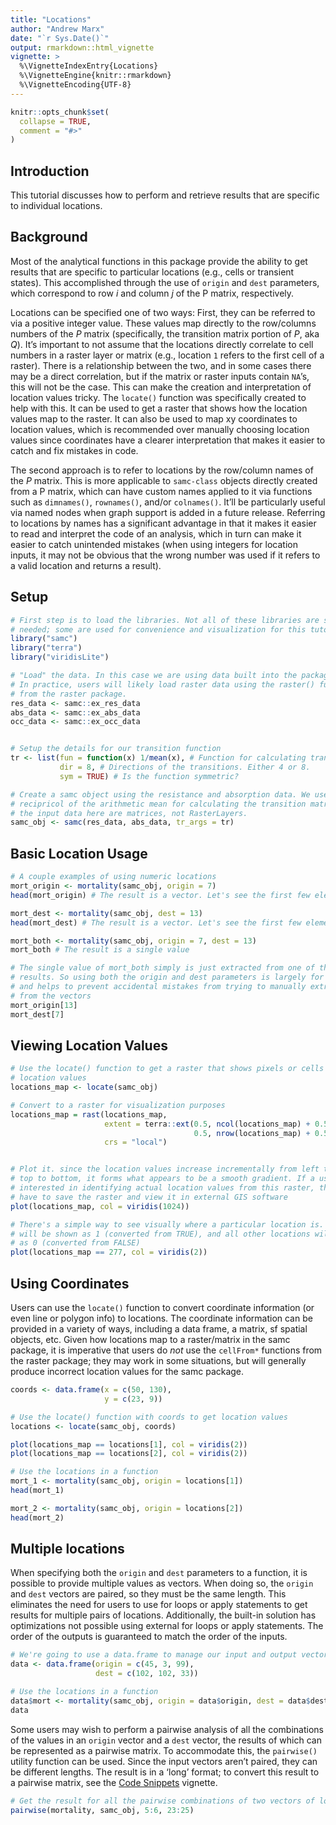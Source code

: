 ```yaml
---
title: "Locations"
author: "Andrew Marx"
date: "`r Sys.Date()`"
output: rmarkdown::html_vignette
vignette: >
  %\VignetteIndexEntry{Locations}
  %\VignetteEngine{knitr::rmarkdown}
  %\VignetteEncoding{UTF-8}
---
```



```r
knitr::opts_chunk$set(
  collapse = TRUE,
  comment = "#>"
)
```

## Introduction

This tutorial discusses how to perform and retrieve results that are specific to individual locations.

## Background

Most of the analytical functions in this package provide the ability to get results that are specific to particular locations (e.g., cells or transient states). This accomplished through the use of `origin` and `dest` parameters, which correspond to row *i* and column *j* of the P matrix, respectively.

Locations can be specified one of two ways: First, they can be referred to via a positive integer value. These values map directly to the row/columns numbers of the *P* matrix (specifically, the transition matrix portion of *P*, aka *Q*). It's important to not assume that the locations directly correlate to cell numbers in a raster layer or matrix (e.g., location `1` refers to the first cell of a raster). There is a relationship between the two, and in some cases there may be a direct correlation, but if the matrix or raster inputs contain `NA`'s, this will not be the case. This can make the creation and interpretation of location values tricky. The `locate()` function was specifically created to help with this. It can be used to get a raster that shows how the location values map to the raster. It can also be used to map xy coordinates to location values, which is recommended over manually choosing location values since coordinates have a clearer interpretation that makes it easier to catch and fix mistakes in code.

The second approach is to refer to locations by the row/column names of the *P* matrix. This is more applicable to `samc-class` objects directly created from a P matrix, which can have custom names applied to it via functions such as `dimnames()`, `rownames()`, and/or `colnames()`. It'll be particularly useful via named nodes when graph support is added in a future release. Referring to locations by names has a significant advantage in that it makes it easier to read and interpret the code of an analysis, which in turn can make it easier to catch unintended mistakes (when using integers for location inputs, it may not be obvious that the wrong number was used if it refers to a valid location and returns a result).

## Setup

```r
# First step is to load the libraries. Not all of these libraries are stricly
# needed; some are used for convenience and visualization for this tutorial.
library("samc")
library("terra")
library("viridisLite")

# "Load" the data. In this case we are using data built into the package.
# In practice, users will likely load raster data using the raster() function
# from the raster package.
res_data <- samc::ex_res_data
abs_data <- samc::ex_abs_data
occ_data <- samc::ex_occ_data


# Setup the details for our transition function
tr <- list(fun = function(x) 1/mean(x), # Function for calculating transition probabilities
           dir = 8, # Directions of the transitions. Either 4 or 8.
           sym = TRUE) # Is the function symmetric?

# Create a samc object using the resistance and absorption data. We use the
# recipricol of the arithmetic mean for calculating the transition matrix. Note,
# the input data here are matrices, not RasterLayers.
samc_obj <- samc(res_data, abs_data, tr_args = tr)
```


## Basic Location Usage

```r
# A couple examples of using numeric locations
mort_origin <- mortality(samc_obj, origin = 7)
head(mort_origin) # The result is a vector. Let's see the first few elements

mort_dest <- mortality(samc_obj, dest = 13)
head(mort_dest) # The result is a vector. Let's see the first few elements

mort_both <- mortality(samc_obj, origin = 7, dest = 13)
mort_both # The result is a single value

# The single value of mort_both simply is just extracted from one of the vector
# results. So using both the origin and dest parameters is largely for convenience,
# and helps to prevent accidental mistakes from trying to manually extract values
# from the vectors
mort_origin[13]
mort_dest[7]
```


## Viewing Location Values

```r
# Use the locate() function to get a raster that shows pixels or cells as
# location values
locations_map <- locate(samc_obj)

# Convert to a raster for visualization purposes
locations_map = rast(locations_map,
                     extent = terra::ext(0.5, ncol(locations_map) + 0.5,
                                         0.5, nrow(locations_map) + 0.5),
                     crs = "local")


# Plot it. since the location values increase incrementally from left to right and
# top to bottom, it forms what appears to be a smooth gradient. If a user is 
# interested in identifying actual location values from this raster, they'll likely
# have to save the raster and view it in external GIS software
plot(locations_map, col = viridis(1024))

# There's a simple way to see visually where a particular location is. The location
# will be shown as 1 (converted from TRUE), and all other locations will be shown
# as 0 (converted from FALSE)
plot(locations_map == 277, col = viridis(2))
```

## Using Coordinates

Users can use the `locate()` function to convert coordinate information (or even line or polygon info) to locations. The coordinate information can be provided in a variety of ways, including a data frame, a matrix, sf spatial objects, etc. Given how locations map to a raster/matrix in the samc package, it is imperative that users do *not* use the `cellFrom*` functions from the raster package; they may work in some situations, but will generally produce incorrect location values for the samc package.

```r
coords <- data.frame(x = c(50, 130),
                     y = c(23, 9))

# Use the locate() function with coords to get location values
locations <- locate(samc_obj, coords)

plot(locations_map == locations[1], col = viridis(2))
plot(locations_map == locations[2], col = viridis(2))

# Use the locations in a function
mort_1 <- mortality(samc_obj, origin = locations[1])
head(mort_1)

mort_2 <- mortality(samc_obj, origin = locations[2])
head(mort_2)
```

## Multiple locations

When specifying both the `origin` and `dest` parameters to a function, it is possible to provide multiple values as vectors. When doing so, the `origin` and `dest` vectors are paired, so they must be the same length. This eliminates the need for users to use for loops or apply statements to get results for multiple pairs of locations. Additionally, the built-in solution has optimizations not possible using external for loops or apply statements. The order of the outputs is guaranteed to match the order of the inputs.

```r
# We're going to use a data.frame to manage our input and output vectors easily
data <- data.frame(origin = c(45, 3, 99),
                   dest = c(102, 102, 33))

# Use the locations in a function
data$mort <- mortality(samc_obj, origin = data$origin, dest = data$dest)
data
```

Some users may wish to perform a pairwise analysis of all the combinations of the values in an `origin` vector and a `dest` vector, the results of which can be represented as a pairwise matrix. To accommodate this, the `pairwise()` utility function can be used. Since the input vectors aren't paired, they can be different lengths. The result is in a 'long' format; to convert this result to a pairwise matrix, see the [Code Snippets](code-snippets.html) vignette. 

```r
# Get the result for all the pairwise combinations of two vectors of locations
pairwise(mortality, samc_obj, 5:6, 23:25)
```




